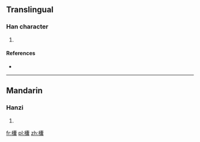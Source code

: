 ==Translingual==

===Han character===
{{Han char|rn=75|rad=木|as=22|sn=26|four=|canj=DJBV}}

# {{defn|Han|sort=木22}}

====References====
* {{Han ref|kx=0564.200|dkj=15977|dj=0953.270|hdz=21327.010|uh=6B1C|ud=27420}}

----

==Mandarin==

===Hanzi===
{{cmn-hanzi|pin=[[náng]] ([[nang2]])|wg=nang<sup>2</sup>}}

# {{defn|lang=cmn|sort=木22}}

[[fr:欜]]
[[pl:欜]]
[[zh:欜]]